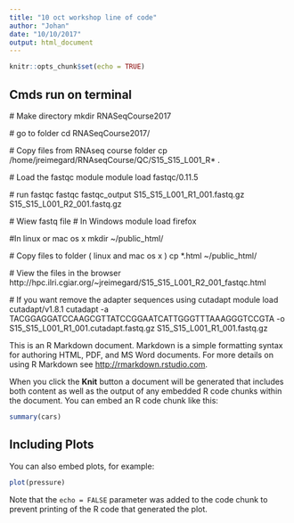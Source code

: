 ```yaml
---
title: "10 oct workshop line of code"
author: "Johan"
date: "10/10/2017"
output: html_document
---
```


```r
knitr::opts_chunk$set(echo = TRUE)
```

## Cmds run on terminal

   
  # Make directory 
  mkdir RNASeqCourse2017
  
  # go to folder 
  cd RNASeqCourse2017/

  # Copy files from RNAseq course folder
  cp /home/jreimegard/RNAseqCourse/QC/S15_S15_L001_R* .

  
  # Load the fastqc module
  module load fastqc/0.11.5
  
  # run fastqc
  fastqc  fastqc_output S15_S15_L001_R1_001.fastq.gz S15_S15_L001_R2_001.fastq.gz  

  # Wiew fastq file
  # In Windows 
  module load firefox
  
  #In linux or mac os x 
  mkdir ~/public_html/
  
  # Copy files to folder ( linux and mac os x )
  cp *.html ~/public_html/

  # View the files in the browser
  http://hpc.ilri.cgiar.org/~jreimegard/S15_S15_L001_R2_001_fastqc.html
  
  # If you want remove the adapter sequences using cutadapt
  module load cutadapt/v1.8.1 
  cutadapt -a TACGGAGGATCCAAGCGTTATCCGGAATCATTGGGTTTAAAGGGTCCGTA -o S15_S15_L001_R1_001.cutadapt.fastq.gz S15_S15_L001_R1_001.fastq.gz 




This is an R Markdown document. Markdown is a simple formatting syntax for authoring HTML, PDF, and MS Word documents. For more details on using R Markdown see <http://rmarkdown.rstudio.com>.

When you click the **Knit** button a document will be generated that includes both content as well as the output of any embedded R code chunks within the document. You can embed an R code chunk like this:

```r
summary(cars)
```

## Including Plots

You can also embed plots, for example:

```r
plot(pressure)
```

Note that the `echo = FALSE` parameter was added to the code chunk to prevent printing of the R code that generated the plot.
